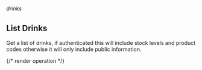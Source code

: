 ###### drinks

## List Drinks

Get a list of drinks, if authenticated this will include stock levels and product codes otherwise it will only include public information.

{/* render operation */}
